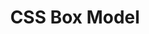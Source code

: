 ---
id: "web_mc_medium_002"
questionType: "MULTIPLE_CHOICE"
title: "CSS Box Model"
description: "Which part of the CSS box model is directly inside the border?"
difficulty: "MEDIUM"
category: "Web Development"
options:
  - "Margin"
  - "Padding"
  - "Content"
  - "Outline"
correctAnswer: 1
---